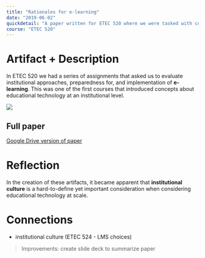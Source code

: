 ```yaml
---
title: "Rationales for e-learning"
date: "2019-06-02"
quickdetail: "A paper written for ETEC 520 where we were tasked with comparing institutional rationales for e-learning."
course: "ETEC 520"
---
```



# Artifact + Description

In ETEC 520 we had a series of assignments that asked us to evaluate institutional approaches, preparedness for, and implementation of **e-learning**. This was one of the first courses that introduced concepts about educational technology at an institutional level. 

<div>
<img src={elearning} />
</div>

## Full paper
<a href="https://docs.google.com/document/d/e/2PACX-1vR16tDV6T63lNrhw_-71jZtVB-RgfDJDygt8jY1fLt8_78Hbrd9FpGZvjjVYztvBg/pub" 
target="_blank">Google Drive version of paper</a>

<div>
<object data = {o} height="700px" width="900px"/>
</div>

# Reflection

In the creation of these artifacts, it became apparent that **institutional culture** is a hard-to-define yet important consideration when considering educational technology at scale. 

# Connections

- institutional culture (ETEC 524 - LMS choices)


> Improvements: create slide deck to summarize paper